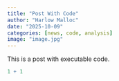 ```yaml
---
title: "Post With Code"
author: "Harlow Malloc"
date: "2025-10-09"
categories: [news, code, analysis]
image: "image.jpg"
---
```


This is a post with executable code.

```r
1 + 1
```
